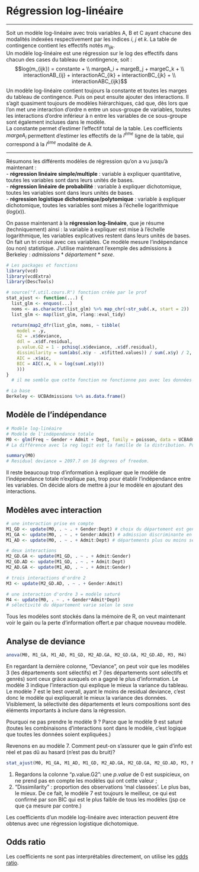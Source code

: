 
# Régression log-linéaire {#log-lin}

------------------------------------------------------------------------

Soit un modèle log-linéaire avec trois variables A, B et C ayant chacune des modalités indexées respectivement par les indices $i$, $j$ et $k$. La table de contingence contient les effectifs notés $m_{ijk}$.\
Un modèle log-linéaire est une régression sur le log des effectifs dans chacun des cases du tableau de contingence, soit : $$log(m_{ijk}) = constante + \\ margeA_i + margeB_j + margeC_k + \\ interactionAB_{ij} + interactionAC_{ik} + interactionBC_{jk} + \\ interactionABC_{ijk}$$ Un modèle log-linéaire contient toujours la constante et toutes les marges du tableau de contingence. Puis on peut ensuite ajouter des interactions. Il s'agit quasiment toujours de modèles hiérarchiques, càd que, dès lors que l'on met une interaction d'ordre n entre un sous-groupe de variables, toutes les interactions d'ordre inférieur à n entre les variables de ce sous-groupe sont également incluses dans le modèle.\
La constante permet d'estimer l'effectif total de la table. Les coefficients $margeA_i$ permettent d'estimer les effectifs de la $i^{ème}$ ligne de la table, qui correspond à la $i^{ème}$ modalité de A.

------------------------------------------------------------------------

Résumons les différents modèles de régression qu'on a vu jusqu'à maintenant :\
- **régression linéaire simple/multiple** : variable à expliquer quantitative, toutes les variables sont dans leurs unités de bases.\
- **régression linéaire de probabilité** : variable à expliquer dichotomique, toutes les variables sont dans leurs unités de bases.\
- **régression logistique dichotomique/polytomique** : variable à expliquer dichotomique, toutes les variables sont mises à l'échelle logarithmique ($log(x)$).

On passe maintenant à la **régression log-linéaire**, que je résume (techniquement) ainsi : la variable à expliquer est mise à l'échelle logarithmique, les variables explicatives restent dans leurs unités de bases. On fait un tri croisé avec ces variables. Ce modèle mesure l'indépendance (ou non) statistique. J'utilise maintenant l'exemple des admissions à Berkeley : $admissions*département*sexe$.

```r
# Les packages et fonctions
library(vcd)
library(vcdExtra)
library(DescTools)

# source("f.util.cours.R") fonction créée par le prof
stat_ajust <- function(...) {
  list_glm <- enquos(...)
  noms <- as.character(list_glm) %>% map_chr(~str_sub(.x, start = 2))
  list_glm <- map(list_glm, rlang::eval_tidy)

  return(map2_dfr(list_glm, noms, ~ tibble(
    model = .y,
    G2 = .x$deviance,
    ddl = .x$df.residual,
    p.value.G2 = 1 - pchisq(.x$deviance, .x$df.residual),
    dissimilarity = sum(abs(.x$y - .x$fitted.values)) / sum(.x$y) / 2,
    AIC = .x$aic,
    BIC = AIC(.x, k = log(sum(.x$y)))
    )))
}
  # il me semble que cette fonction ne fonctionne pas avec les données pondérées. utilise stat_ajust2 dans ce cas, dispo dans son fichier.

# La base
Berkeley <- UCBAdmissions %>% as.data.frame()
```

## Modèle de l'indépendance

```r
# Modèle log-linéaire
# Modèle de l'indépendance totale
M0 <- glm(Freq ~ Gender + Admit + Dept, family = poisson, data = UCBAdmissions)
# La différence avec la reg logit est la famille de la distribution. Pour la reg logit, on avait family=binomial, ici on a family=poisson.

summary(M0)
# Residual deviance = 2097.7 on 16 degrees of freedom.
```

Il reste beaucoup trop d'information à expliquer que le modèle de l'indépendance totale n'explique pas, trop pour établir l'indépendance entre les variables. On décide alors de mettre à jour le modèle en ajoutant des interactions.

## Modèles avec interaction

```r
# une interaction prise en compte
M1_GD <- update(M0, . ~ . + Gender:Dept) # choix du département est genré
M1_GA <- update(M0, . ~ . + Gender:Admit) # admission discriminante en fonction du sexe
M1_AD <- update(M0, . ~ . + Admit:Dept) # départements plus ou moins selectifs

# deux interactions
M2_GD.GA <- update(M1_GD, . ~ . + Admit:Gender)
M2_GD.AD <- update(M1_GD, . ~ . + Admit:Dept)
M2_AD.GA <- update(M1_AD, . ~ . + Admit:Gender)

# trois interactions d'ordre 2
M3 <- update(M2_GD.AD, . ~ . + Gender:Admit)

# une interaction d'ordre 3 = modèle saturé
M4 <- update(M0, . ~ . + Gender*Admit*Dept) 
# sélectivité du département varie selon le sexe
```

Tous les modèles sont stockés dans la mémoire de R, on veut maintenant voir le gain ou la perte d'information offert.e par chaque nouveau modèle.

## Analyse de deviance {#analyse-de-deviance}

```r
anova(M0, M1_GA, M1_AD, M1_GD, M2_AD.GA, M2_GD.GA, M2_GD.AD, M3, M4)
```

En regardant la dernière colonne, "Deviance", on peut voir que les modèles 3 (les départements sont sélectifs) et 7 (les départements sont sélectifs et genrés) sont ceux grâce auxquels on a gagné le plus d'information. Le modèle 3 indique l'interaction qui explique le mieux la variance du tableau. Le modèle 7 est le best overall, ayant le moins de residual deviance, c'est donc le modèle qui expliquerait le mieux la variance des données. Visiblement, la sélectivité des départements et leurs compositions sont des éléments importants à inclure dans la régression.

Pourquoi ne pas prendre le modèle 9 ? Parce que le modèle 9 est saturé (toutes les combinaisons d'interactions sont dans le modèle, c'est logique que toutes les données soient expliquées.)

Revenons en au modèle 7. Comment peut-on s'assurer que le gain d'info est réel et pas dû au hasard (n'est pas du bruit)?

```r
stat_ajust(M0, M1_GA, M1_AD, M1_GD, M2_AD.GA, M2_GD.GA, M2_GD.AD, M3, M4)
```

(1) Regardons la colonne "p.value.G2": une $p.value$ de 0 est suspicieux, on ne prend pas en compte les modèles qui ont cette valeur ;\
(2) "Dissimilarity" : proportion des observations 'mal classées'. Le plus bas, le mieux. De ce fait, le modèle 7 est toujours le meilleur, ce qui est confirmé par son BIC qui est le plus faible de tous les modèles (jsp ce que ça mesure par contre.)

Les coefficients d'un modèle log-linéaire avec interaction peuvent être obtenus avec une régression logistique dichotomique. 

## Odds ratio

Les coefficients ne sont pas interprétables directement, on utilise les [odds ratio](#odds-ratio-complet).